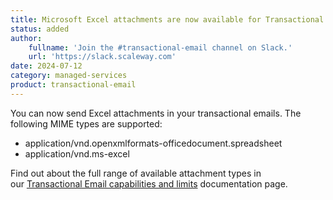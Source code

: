 ```yaml
---
title: Microsoft Excel attachments are now available for Transactional Email!
status: added
author:
    fullname: 'Join the #transactional-email channel on Slack.'
    url: 'https://slack.scaleway.com'
date: 2024-07-12
category: managed-services
product: transactional-email
---
```


You can now send Excel attachments in your transactional emails. The following MIME types are supported:
* application/vnd.openxmlformats-officedocument.spreadsheet
* application/vnd.ms-excel

Find out about the full range of available attachment types in our [Transactional Email capabilities and limits](/managed-services/transactional-email/reference-content/tem-capabilities-and-limits/) documentation page. 

